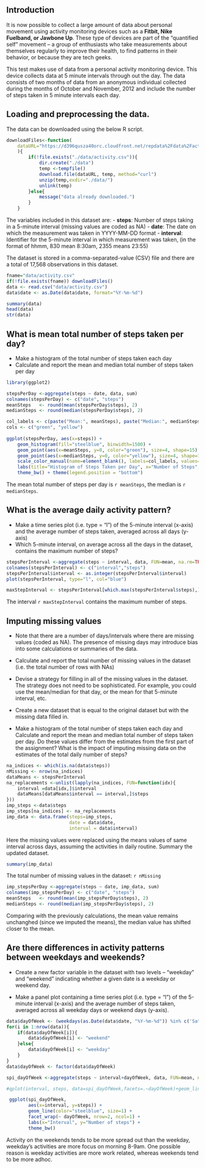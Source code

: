 Introduction
------------------------------------------
It is now possible to collect a large amount of data about personal movement using activity monitoring devices such as a **Fitbit, Nike Fuelband, or Jawbone Up**. These type of devices are part of the “quantified self” movement – a group of enthusiasts who take measurements about themselves regularly to improve their health, to find patterns in their behavior, or because they are tech geeks. 

This test makes use of data from a personal activity monitoring device. This device collects data at 5 minute intervals through out the day. The data consists of two months of data from an anonymous individual collected during the months of October and November, 2012 and include the number of steps taken in 5 minute intervals each day.

Loading and preprocessing the data.
---------------------------------------------------
The data can be downloaded using the below R script.
```r
downloadFiles<-function(
    dataURL="https://d396qusza40orc.cloudfront.net/repdata%2Fdata%2Factivity.zip"
    ){
        if(!file.exists("./data/activity.csv")){
            dir.create("./data")
            temp <-tempfile()
            download.file(dataURL, temp, method="curl")
            unzip(temp,exdir="./data/")
            unlink(temp)
        }else{
            message("data already downloaded.")
        }
    }
```


The variables included in this dataset are:
- **steps**: Number of steps taking in a 5-minute interval (missing values are coded as NA)
- **date**: The date on which the measurement was taken in YYYY-MM-DD format
- **interval**: Identifier for the 5-minute interval in which measurement was taken, (in the format of hhmm, 830 mean 8:30am, 2355 means 23:55)

The dataset is stored in a comma-separated-value (CSV) file and there are a total of 17,568 observations in this dataset.

```r
fname="data/activity.csv"
if(!file.exists(fname)) downloadFiles()
data <- read.csv("data/activity.csv")
data$date <- as.Date(data$date, format="%Y-%m-%d")

summary(data)
head(data)
str(data)
```

What is mean total number of steps taken per day?
---------------------------------------------------
- Make a histogram of the total number of steps taken each day
- Calculate and report the mean and median total number of steps taken per day
```r
library(ggplot2)

stepsPerDay <-aggregate(steps ~ date, data, sum)
colnames(stepsPerDay) <- c("date", "steps")
meanSteps   <- round(mean(stepsPerDay$steps), 2)
medianSteps <- round(median(stepsPerDay$steps), 2)

col_labels <- c(paste("Mean:", meanSteps), paste("Median:", medianSteps))
cols <- c("green", "yellow")
    
ggplot(stepsPerDay, aes(x=steps)) + 
    geom_histogram(fill="steelblue", binwidth=1500) + 
    geom_point(aes(x=meanSteps, y=0, color="green"), size=4, shape=15) + 
    geom_point(aes(x=medianSteps, y=0, color="yellow"), size=4, shape=15) + 
    scale_color_manual(name=element_blank(), labels=col_labels, values=cols) + 
    labs(title="Histogram of Steps Taken per Day", x="Number of Steps", y="Count") + 
    theme_bw() + theme(legend.position = "bottom")  

```
The mean total number of steps per day is `r meanSteps`, the median is `r medianSteps`.

What is the average daily activity pattern?
---------------------------------------------------
- Make a time series plot (i.e. type = "l") of the 5-minute interval (x-axis) and the average number of steps taken, averaged across all days (y-axis)
- Which 5-minute interval, on average across all the days in the dataset, contains the maximum number of steps?
```r
stepsPerInterval <-aggregate(steps ~ interval, data, FUN=mean, na.rm=TRUE)
colnames(stepsPerInterval) <- c("interval","steps")
stepsPerInterval$interval <- as.integer(stepsPerInterval$interval)
plot(stepsPerInterval, type="l", col="blue")

maxStepInterval <- stepsPerInterval[which.max(stepsPerInterval$steps),]$interval
```
The interval `r maxStepInterval` contains the maximum number of steps.

Imputing missing values
---------------------------------------------------
- Note that there are a number of days/intervals where there are missing values (coded as NA). The presence of missing days may introduce bias into some calculations or summaries of the data.

- Calculate and report the total number of missing values in the dataset (i.e. the total number of rows with NAs)

- Devise a strategy for filling in all of the missing values in the dataset. The strategy does not need to be sophisticated. For example, you could use the mean/median for that day, or the mean for that 5-minute interval, etc.

- Create a new dataset that is equal to the original dataset but with the missing data filled in.

- Make a histogram of the total number of steps taken each day and Calculate and report the mean and median total number of steps taken per day. Do these values differ from the estimates from the first part of the assignment? What is the impact of imputing missing data on the estimates of the total daily number of steps?


```r
na_indices <- which(is.na(data$steps))
nMissing <- nrow(na_indices)
dataMeans <- stepsPerInterval
na_replacements <-unlist(lapply(na_indices, FUN=function(idx){
    interval =data[idx,]$interval
    dataMeans[dataMeans$interval == interval,]$steps
}))
imp_steps <-data$steps
imp_steps[na_indices] <- na_replacements
imp_data <- data.frame(steps=imp_steps,
                       date = data$date,
                       interval = data$interval)
```
Here the missing values were replaced using the means values of same interval across days, assuming the activities in daily routine.
Summary the updated dataset.
```r
summary(imp_data)
```
The total number of missing values in the dataset: `r nMissing`

```r
imp_stepsPerDay <-aggregate(steps ~ date, imp_data, sum)
colnames(imp_stepsPerDay) <- c("date", "steps")
meanSteps   <- round(mean(imp_stepsPerDay$steps), 2)
medianSteps <- round(median(imp_stepsPerDay$steps), 2)
```
Comparing with the previously calculations, the mean value remains unchanghed (since we imputed the means), the median value has shifted closer to the mean.

Are there differences in activity patterns between weekdays and weekends?
--------------------------------------------------------------------------
- Create a new factor variable in the dataset with two levels – “weekday” and “weekend” indicating whether a given date is a weekday or weekend day.

- Make a panel plot containing a time series plot (i.e. type = "l") of the 5-minute interval (x-axis) and the average number of steps taken, averaged across all weekday days or weekend days (y-axis). 

```r
data$dayOfWeek <- (weekdays(as.Date(data$date, "%Y-%m-%d")) %in% c('Saturday','Sunday'))
for(i in 1:nrow(data)){
    if(data$dayOfWeek[i]){
        data$dayOfWeek[i] <- "weekend"
    }else{
        data$dayOfWeek[i] <- "weekday"
    }
}
data$dayOfWeek <- factor(data$dayOfWeek)

spi_dayOfWeek <-aggregate(steps ~ interval+dayOfWeek, data, FUN=mean, na.rm=TRUE)

#qplot(interval, steps, data=spi_dayOfWeek,facets=.~dayOfWeek)+geom_line(color="steelblue", size=1) 

 ggplot(spi_dayOfWeek, 
        aes(x=interval, y=steps)) + 
        geom_line(color="steelblue", size=1) + 
        facet_wrap(~ dayOfWeek, nrow=2, ncol=1) +
        labs(x="Interval", y="Number of steps") +
        theme_bw()

```
Activity on the weekends tends to be more spread out than the weekday,
weekday's activities are more focus on morning 8-9am. One possible reason is weekday activities are more work related, whereas weekends tend to be more adhoc.

